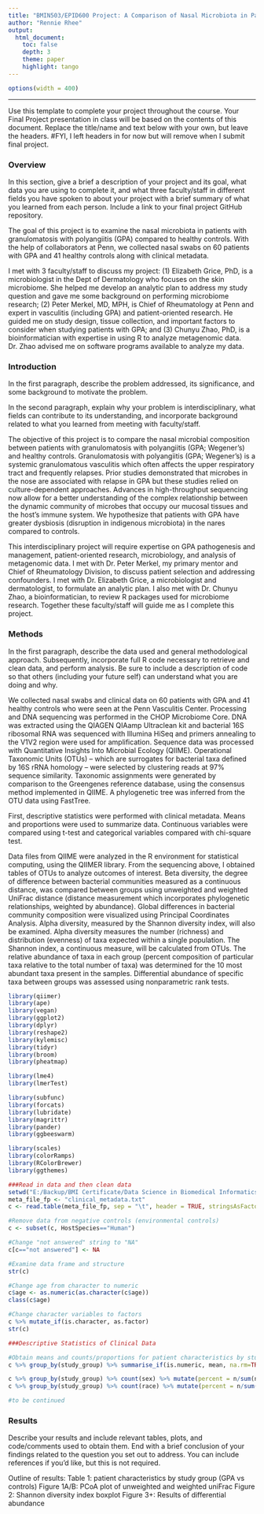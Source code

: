 ```yaml
---
title: "BMIN503/EPID600 Project: A Comparison of Nasal Microbiota in Patients with Granulomatosis with Polyangiitis Compared to Healthy Controls"
author: "Rennie Rhee"
output: 
  html_document:
    toc: false 
    depth: 3 
    theme: paper 
    highlight: tango
---
```

```r
options(width = 400)
```  
***
Use this template to complete your project throughout the course. Your Final Project presentation in class will be based on the contents of this document. Replace the title/name and text below with your own, but leave the headers.
#FYI, I left headers in for now but will remove when I submit final project.

### Overview
In this section, give a brief a description of your project and its goal, what data you are using to complete it, and what three faculty/staff in different fields you have spoken to about your project with a brief summary of what you learned from each person. Include a link to your final project GitHub repository.

The goal of this project is to examine the nasal microbiota in patients with granulomatosis with polyangiitis (GPA) compared to healthy controls. With the help of collaborators at Penn, we collected nasal swabs on 60 patients with GPA and 41 healthy controls along with clinical metadata. 

I met with 3 faculty/staff to discuss my project: (1) Elizabeth Grice, PhD, is a microbiologist in the Dept of Dermatology who focuses on the skin microbiome. She helped me develop an analytic plan to address my study question and gave me some background on performing microbiome research; (2) Peter Merkel, MD, MPH, is Chief of Rheumatology at Penn and expert in vasculitis (including GPA) and patient-oriented research. He guided me on study design, tissue collection, and important factors to consider when studying patients with GPA; and (3) Chunyu Zhao, PhD, is a bioinformatician with expertise in using R to analyze metagenomic data. Dr. Zhao advised me on software programs available to analyze my data.

### Introduction 
In the first paragraph, describe the problem addressed, its significance, and some background to motivate the problem.

In the second paragraph, explain why your problem is interdisciplinary, what fields can contribute to its understanding, and incorporate background related to what you learned from meeting with faculty/staff.

The objective of this project is to compare the nasal microbial composition between patients with granulomatosis with polyangiitis (GPA; Wegener's) and healthy controls. Granulomatosis with polyangiitis (GPA; Wegener's) is a systemic granulomatous vasculitis which often affects the upper respiratory tract and frequently relapses. Prior studies demonstrated that microbes in the nose are associated with relapse in GPA but these studies relied on culture-dependent approaches. Advances in high-throughput sequencing now allow for a better understanding of the complex relationship between the dynamic community of microbes that occupy our mucosal tissues and the host's immune system. We hypothesize that patients with GPA have greater dysbiosis (disruption in indigenous microbiota) in the nares compared to controls.

This interdisciplinary project will require expertise on GPA pathogenesis and management, patient-oriented research, microbiology, and analysis of metagenomic data. I met with Dr. Peter Merkel, my primary mentor and Chief of Rheumatology Division, to discuss patient selection and addressing confounders. I met with Dr. Elizabeth Grice, a microbiologist and dermatologist, to formulate an analytic plan. I also met with Dr. Chunyu Zhao, a bioinformatician, to review R packages used for microbiome research. Together these faculty/staff will guide me as I complete this project.

### Methods
In the first paragraph, describe the data used and general methodological approach. Subsequently, incorporate full R code necessary to retrieve and clean data, and perform analysis. Be sure to include a description of code so that others (including your future self) can understand what you are doing and why. 

We collected nasal swabs and clinical data on 60 patients with GPA and 41 healthy controls who were seen at the Penn Vasculitis Center. Processing and DNA sequencing was performed in the CHOP Microbiome Core. DNA was extracted using the QIAGEN QIAamp Ultraclean kit and bacterial 16S ribosomal RNA was sequenced with Illumina HiSeq and primers annealing to the V1V2 region were used for amplification. Sequence data was processed with Quantitative Insights Into Microbial Ecology (QIIME). Operational Taxonomic Units (OTUs) – which are surrogates for bacterial taxa defined by 16S rRNA homology – were selected by clustering reads at 97% sequence similarity. Taxonomic assignments were generated by comparison to the Greengenes reference database, using the consensus method implemented in QIIME. A phylogenetic tree was inferred from the OTU data using FastTree.

First, descriptive statistics were performed with clinical metadata. Means and proportions were used to summarize data. Continuous variables were compared using t-test and categorical variables compared with chi-square test. 

Data files from QIIME were analyzed in the R environment for statistical computing, using the QIIMER library. From the sequencing above, I obtained tables of OTUs to analyze outcomes of interest. Beta diversity, the degree of difference between bacterial communities measured as a continuous distance, was compared between groups using unweighted and weighted UniFrac distance (distance measurement which incorporates phylogenetic relationships, weighted by abundance). Global differences in bacterial community composition were visualized using Principal Coordinates Analysis. Alpha diversity, measured by the Shannon diversity index, will also be examined. Alpha diversity measures the number (richness) and distribution (evenness) of taxa expected within a single population. The Shannon index, a continuous measure, will be calculated from OTUs. The relative abundance of taxa in each group (percent composition of particular taxa relative to the total number of taxa) was determined for the 10 most abundant taxa present in the samples. Differential abundance of specific taxa between groups was assessed using nonparametric rank tests. 

<R code to be placed here>
```r
library(qiimer)
library(ape)
library(vegan)
library(ggplot2)
library(dplyr)
library(reshape2)
library(kylemisc)
library(tidyr)
library(broom)
library(pheatmap)

library(lme4)
library(lmerTest)

library(subfunc)
library(forcats)
library(lubridate)
library(magrittr)
library(pander)
library(ggbeeswarm)

library(scales)
library(colorRamps)
library(RColorBrewer)
library(ggthemes)
```

```r
###Read in data and then clean data
setwd("E:/Backup/BMI Certificate/Data Science in Biomedical Informatics/Final Project")
meta_file_fp <- "clinical_metadata.txt"
c <- read.table(meta_file_fp, sep = "\t", header = TRUE, stringsAsFactors = FALSE)

#Remove data from negative controls (environmental controls)
c <- subset(c, HostSpecies=="Human")

#Change "not answered" string to "NA"
c[c=="not answered"] <- NA

#Examine data frame and structure
str(c)

#Change age from character to numeric
c$age <- as.numeric(as.character(c$age))
class(c$age)

#Change character variables to factors
c %>% mutate_if(is.character, as.factor)
str(c)
```

```r
###Descriptive Statistics of Clinical Data

#Obtain means and counts/proportions for patient characteristics by study group
c %>% group_by(study_group) %>% summarise_if(is.numeric, mean, na.rm=TRUE)

c %>% group_by(study_group) %>% count(sex) %>% mutate(percent = n/sum(n))
c %>% group_by(study_group) %>% count(race) %>% mutate(percent = n/sum(n))

#to be continued

```

### Results
Describe your results and include relevant tables, plots, and code/comments used to obtain them. End with a brief conclusion of your findings related to the question you set out to address. You can include references if you'd like, but this is not required.

Outline of results:
Table 1: patient characteristics by study group (GPA vs controls)
Figure 1A/B: PCoA plot of unweighted and weighted uniFrac
Figure 2: Shannon diversity index boxplot
Figure 3+: Results of differential abundance